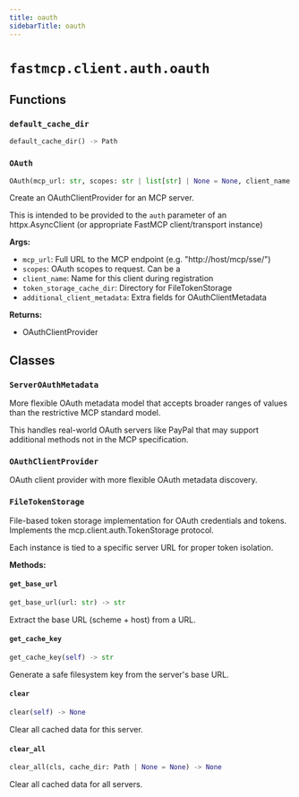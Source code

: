 ```yaml
---
title: oauth
sidebarTitle: oauth
---
```


# `fastmcp.client.auth.oauth`

## Functions

### `default_cache_dir` <sup><a href="https://github.com/jlowin/fastmcp/blob/main/src/fastmcp/client/auth/oauth.py#L38"><Icon icon="github" class="size-4" /></a></sup>

```python
default_cache_dir() -> Path
```

### `OAuth` <sup><a href="https://github.com/jlowin/fastmcp/blob/main/src/fastmcp/client/auth/oauth.py#L295"><Icon icon="github" class="size-4" /></a></sup>

```python
OAuth(mcp_url: str, scopes: str | list[str] | None = None, client_name: str = 'FastMCP Client', token_storage_cache_dir: Path | None = None, additional_client_metadata: dict[str, Any] | None = None) -> _MCPOAuthClientProvider
```


Create an OAuthClientProvider for an MCP server.

This is intended to be provided to the `auth` parameter of an
httpx.AsyncClient (or appropriate FastMCP client/transport instance)

**Args:**
- `mcp_url`: Full URL to the MCP endpoint (e.g. "http\://host/mcp/sse/")
- `scopes`: OAuth scopes to request. Can be a
- `client_name`: Name for this client during registration
- `token_storage_cache_dir`: Directory for FileTokenStorage
- `additional_client_metadata`: Extra fields for OAuthClientMetadata

**Returns:**
- OAuthClientProvider


## Classes

### `ServerOAuthMetadata` <sup><a href="https://github.com/jlowin/fastmcp/blob/main/src/fastmcp/client/auth/oauth.py#L43"><Icon icon="github" class="size-4" /></a></sup>


More flexible OAuth metadata model that accepts broader ranges of values
than the restrictive MCP standard model.

This handles real-world OAuth servers like PayPal that may support
additional methods not in the MCP specification.


### `OAuthClientProvider` <sup><a href="https://github.com/jlowin/fastmcp/blob/main/src/fastmcp/client/auth/oauth.py#L68"><Icon icon="github" class="size-4" /></a></sup>


OAuth client provider with more flexible OAuth metadata discovery.


### `FileTokenStorage` <sup><a href="https://github.com/jlowin/fastmcp/blob/main/src/fastmcp/client/auth/oauth.py#L116"><Icon icon="github" class="size-4" /></a></sup>


File-based token storage implementation for OAuth credentials and tokens.
Implements the mcp.client.auth.TokenStorage protocol.

Each instance is tied to a specific server URL for proper token isolation.


**Methods:**

#### `get_base_url` <sup><a href="https://github.com/jlowin/fastmcp/blob/main/src/fastmcp/client/auth/oauth.py#L131"><Icon icon="github" class="size-4" /></a></sup>

```python
get_base_url(url: str) -> str
```

Extract the base URL (scheme + host) from a URL.


#### `get_cache_key` <sup><a href="https://github.com/jlowin/fastmcp/blob/main/src/fastmcp/client/auth/oauth.py#L136"><Icon icon="github" class="size-4" /></a></sup>

```python
get_cache_key(self) -> str
```

Generate a safe filesystem key from the server's base URL.


#### `clear` <sup><a href="https://github.com/jlowin/fastmcp/blob/main/src/fastmcp/client/auth/oauth.py#L208"><Icon icon="github" class="size-4" /></a></sup>

```python
clear(self) -> None
```

Clear all cached data for this server.


#### `clear_all` <sup><a href="https://github.com/jlowin/fastmcp/blob/main/src/fastmcp/client/auth/oauth.py#L217"><Icon icon="github" class="size-4" /></a></sup>

```python
clear_all(cls, cache_dir: Path | None = None) -> None
```

Clear all cached data for all servers.

